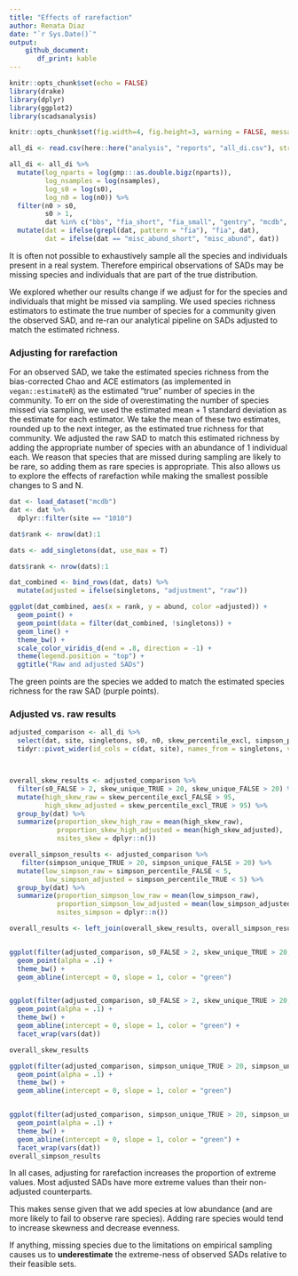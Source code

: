 ```yaml
---
title: "Effects of rarefaction"
author: Renata Diaz
date: "`r Sys.Date()`"
output: 
    github_document:
       df_print: kable
---
```


```r
knitr::opts_chunk$set(echo = FALSE)
library(drake)
library(dplyr)
library(ggplot2)
library(scadsanalysis)

knitr::opts_chunk$set(fig.width=4, fig.height=3, warning = FALSE, message = FALSE) 

all_di <- read.csv(here::here("analysis", "reports", "all_di.csv"), stringsAsFactors = F)

all_di <- all_di %>%
  mutate(log_nparts = log(gmp:::as.double.bigz(nparts)),
         log_nsamples = log(nsamples),
         log_s0 = log(s0),
         log_n0 = log(n0)) %>%
  filter(n0 > s0,
         s0 > 1,
         dat %in% c("bbs", "fia_short", "fia_small", "gentry", "mcdb", "misc_abund_short")) %>%
  mutate(dat = ifelse(grepl(dat, pattern = "fia"), "fia", dat),
         dat = ifelse(dat == "misc_abund_short", "misc_abund", dat))
```

It is often not possible to exhaustively sample all the species and individuals present in a real system. Therefore empirical observations of SADs may be missing species and individuals that are part of the true distribution. 

We explored whether our results change if we adjust for for the species and individuals that might be missed via sampling. We used species richness estimators to estimate the true number of species for a community given the observed SAD, and re-ran our analytical pipeline on SADs adjusted to match the estimated richness.

### Adjusting for rarefaction

For an observed SAD, we take the estimated species richness from the bias-corrected Chao and ACE estimators (as implemented in `vegan::estimateR`) as the estimated "true" number of species in the community. To err on the side of overestimating the number of species missed via sampling, we used the estimated mean + 1 standard deviation as the estimate for each estimator. We take the mean of these two estimates, rounded up to the next integer, as the estimated true richness for that community. We adjusted the raw SAD to match this estimated richness by adding the appropriate number of species with an abundance of 1 individual each. We reason that species that are missed during sampling are likely to be rare, so adding them as rare species is appropriate. This also allows us to explore the effects of rarefaction while making the smallest possible changes to S and N. 

```r

dat <- load_dataset("mcdb")
dat <- dat %>%
  dplyr::filter(site == "1010") 

dat$rank <- nrow(dat):1

dats <- add_singletons(dat, use_max = T) 

dats$rank <- nrow(dats):1

dat_combined <- bind_rows(dat, dats) %>%
  mutate(adjusted = ifelse(singletons, "adjustment", "raw"))

ggplot(dat_combined, aes(x = rank, y = abund, color =adjusted)) +
  geom_point() +
  geom_point(data = filter(dat_combined, !singletons)) + 
  geom_line() +
  theme_bw() +
  scale_color_viridis_d(end = .8, direction = -1) +
  theme(legend.position = "top") +
  ggtitle("Raw and adjusted SADs")

```

The green points are the species we added to match the estimated species richness for the raw SAD (purple points).


### Adjusted vs. raw results

```r

adjusted_comparison <- all_di %>%
  select(dat, site, singletons, s0, n0, skew_percentile_excl, simpson_percentile, log_nparts, simpson_unique, skew_unique) %>%
  tidyr::pivot_wider(id_cols = c(dat, site), names_from = singletons, values_from = c(s0, n0, skew_percentile_excl, simpson_percentile, log_nparts, simpson_unique, skew_unique))



overall_skew_results <- adjusted_comparison %>%
  filter(s0_FALSE > 2, skew_unique_TRUE > 20, skew_unique_FALSE > 20) %>%
  mutate(high_skew_raw = skew_percentile_excl_FALSE > 95,
         high_skew_adjusted = skew_percentile_excl_TRUE > 95) %>%
  group_by(dat) %>%
  summarize(proportion_skew_high_raw = mean(high_skew_raw),
            proportion_skew_high_adjusted = mean(high_skew_adjusted),
            nsites_skew = dplyr::n())

overall_simpson_results <- adjusted_comparison %>%
   filter(simpson_unique_TRUE > 20, simpson_unique_FALSE > 20) %>%
  mutate(low_simpson_raw = simpson_percentile_FALSE < 5,
         low_simpson_adjusted = simpson_percentile_TRUE < 5) %>%
  group_by(dat) %>%
  summarize(proportion_simpson_low_raw = mean(low_simpson_raw),
            proportion_simpson_low_adjusted = mean(low_simpson_adjusted),
            nsites_simpson = dplyr::n())

overall_results <- left_join(overall_skew_results, overall_simpson_results)


ggplot(filter(adjusted_comparison, s0_FALSE > 2, skew_unique_TRUE > 20, skew_unique_FALSE > 20), aes(skew_percentile_excl_FALSE, skew_percentile_excl_TRUE)) +
  geom_point(alpha = .1) +
  theme_bw() +
  geom_abline(intercept = 0, slope = 1, color = "green")


ggplot(filter(adjusted_comparison, s0_FALSE > 2, skew_unique_TRUE > 20, skew_unique_FALSE > 20), aes(skew_percentile_excl_FALSE, skew_percentile_excl_TRUE)) +
  geom_point(alpha = .1) +
  theme_bw() +
  geom_abline(intercept = 0, slope = 1, color = "green") +
  facet_wrap(vars(dat)) 

overall_skew_results

ggplot(filter(adjusted_comparison, simpson_unique_TRUE > 20, simpson_unique_FALSE > 20), aes(simpson_percentile_FALSE, simpson_percentile_TRUE)) +
  geom_point(alpha = .1) +
  theme_bw() +
  geom_abline(intercept = 0, slope = 1, color = "green")


ggplot(filter(adjusted_comparison, simpson_unique_TRUE > 20, simpson_unique_FALSE > 20), aes(simpson_percentile_FALSE, simpson_percentile_TRUE)) +
  geom_point(alpha = .1) +
  theme_bw() +
  geom_abline(intercept = 0, slope = 1, color = "green") +
  facet_wrap(vars(dat)) 
overall_simpson_results
```



In all cases, adjusting for rarefaction increases the proportion of extreme values. Most adjusted SADs have more extreme values than their non-adjusted counterparts.

This makes sense given that we add species at low abundance (and are more likely to fail to observe rare species). Adding rare species would tend to increase skewness and decrease evenness.

If anything, missing species due to the limitations on empirical sampling causes us to **underestimate** the extreme-ness of observed SADs relative to their feasible sets. 
